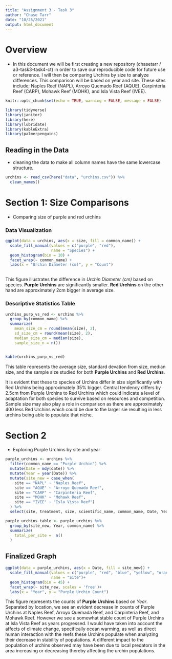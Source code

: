 ```yaml
---
title: "Assignment 3 - Task 3"
author: "Chase Tarr"
date: "10/25/2021"
output: html_document
---
```

# Overview
  - In this document we will be first creating a new repository (chasetarr / a3-task3-task4-ct) in order to save our reproducible code for future use or reference. I will then be comparing Urchins by size to analyze differences. This comparison will be based on year and site. These sites include; Naples Reef (NAPL), Arroyo Quemado Reef (AQUE), Carpinteria Reef (CARP), Mohawk Reef (MOHK), and Isla Vista Reef (IVEE). 
  
```r
knitr::opts_chunk$set(echo = TRUE, warning = FALSE, message = FALSE)

library(tidyverse)
library(janitor)
library(here)
library(lubridate)
library(kableExtra)
library(palmerpenguins)

```

## Reading in the Data
 - cleaning the data to make all column names have the same lowercase structure.
```r
urchins <- read_csv(here("data", "urchins.csv")) %>% 
  clean_names()
```

# Section 1: Size Comparisons
 - Comparing size of purple and red urchins

### Data Visualization 
```r
ggplot(data = urchins, aes(x = size, fill = common_name)) +
  scale_fill_manual(values = c("purple", "red"),
                    name = "Species") +
  geom_histogram(bin = 10) +
  facet_wrap(~ common_name) +
  labs(x = "Urchin Diameter (cm)", y = "Count")
  
```

This figure illustrates the difference in *Urchin Diameter (cm)* based on species. **Purple Urchins** are significantly smaller. **Red Urchins** on the other hand are approximately 2cm bigger in average size.

### Descriptive Statistics Table
```r
urchins_purp_vs_red <- urchins %>% 
  group_by(common_name) %>% 
  summarize(
    mean_size_cm = round(mean(size), 2),
    sd_size_cm = round(mean(size), 2),
    median_size_cm = median(size),
    sample_size_n = n())


kable(urchins_purp_vs_red)
```


This table represents the average size, standard devation from size, median size, and the sample size studied for both **Purple Urchins** and **Red Urchins**.

It is evident that these to species of Urchins differ in size significantly with Red Urchins being approximately 35% bigger. Central tendency differs by 2.5cm from Purple Urchins to Red Urchins which could indicate a level of adaptation for both species to survive based on resources and competition. Sample size may also play a role in comparison as there are approximately 400 less Red Urchins which could be due to the larger sie resulting in less urchins being able to populate that niche.

# Section 2
 - Exploring Purple Urchins by site and year
 
```r
purple_urchins <- urchins %>% 
  filter(common_name == "Purple Urchin") %>% 
  mutate(Date = mdy(date)) %>% 
  mutate(Year = year(Date)) %>% 
  mutate(site_new = case_when(
    site == "NAPL" ~ "Naples Reef",
    site == "AQUE" ~ "Arroyo Quemado Reef", 
    site == "CARP" ~ "Carpinteria Reef",
    site == "MOHK" ~ "Mohawk Reef",
    site == "IVEE" ~ "Isla Vista Reef")
  ) %>% 
  select(site, treatment, size, scientific_name, common_name, Date, Year, site_new)

purple_urchins_table <- purple_urchins %>% 
  group_by(site_new, Year, common_name) %>% 
  summarize(
    total_per_site =  n()
  )
```
 
## Finalized Graph

```r
ggplot(data = purple_urchins, aes(x = Date, fill = site_new)) +
  scale_fill_manual(values = c("purple", "red", "blue", "yellow", "orange"),
                    name = "Site")+
  geom_histogram(bin = 45) +
  facet_wrap(~ site_new, scales = 'free')+
  labs(x = "Year", y = "Purple Urchin Count")
```

 This figure represents the counts of **Purple Urchins** based on *Year*. Separated by location, we see an evident decrease in counts of Purple Urchins at Naples Reef, Arroyo Quemada Reef, and Carpinteria Reef, and Mohawk Reef. However we see a somewhat stable count of Purple Urchins at Isla Vista Reef as years progressed. I would have taken into account the affects of climate change, specifically ocean warming, as well as direct human interaction with the reefs these Urchins populate when analyzing their decrease in stability of populations. A different impact to the population of urchins observed may have been due to local predators in the area increasing or decreasing thereby affecting the urchin populations.